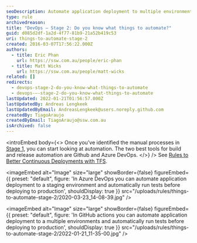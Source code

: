 ```yaml
---
seoDescription: Automate application deployment to multiple environments and run tests before deploying to production with GitHub actions or Azure DevOps.
type: rule
archivedreason:
title: "DevOps – Stage 2: Do you know what things to automate?"
guid: d085d2df-1a2d-4f77-81b9-21a52b419c53
uri: things-to-automate-stage-2
created: 2016-03-07T17:56:22.000Z
authors:
  - title: Eric Phan
    url: https://ssw.com.au/people/eric-phan
  - title: Matt Wicks
    url: https://ssw.com.au/people/matt-wicks
related: []
redirects:
  - devops-stage-2-do-you-know-what-things-to-automate
  - devops-–-stage-2-do-you-know-what-things-to-automate
lastUpdated: 2022-01-21T01:56:57.000Z
lastUpdatedBy: Andreas Lengkeek
lastUpdatedByEmail: AndreasLengkeek@users.noreply.github.com
createdBy: TiagoAraujo
createdByEmail: TiagoAraujo@ssw.com.au
isArchived: false
---
```


<introEmbed
  body={<>
Once you’ve identified the manual processes in [Stage 1](/things-to-measure), you can start looking at automation. The two best tools for build and release automation are Github and Azure DevOps.
  </>}
/>
See [Rules to Better Continuous Deployments with TFS](/rules-to-better-continuous-deployment-with-tfs).


<imageEmbed
  alt="Image"
  size="large"
  showBorder={false}
  figureEmbed={{
    preset: "default",
    figure: 'In Azure DevOps you can automate application deployment to a staging environment and automatically run tests before deploying to production',
    shouldDisplay: true
  }}
  src="/uploads/rules/things-to-automate-stage-2/2020-03-23_14-08-39.jpg"
/>


<imageEmbed
  alt="Image"
  size="large"
  showBorder={false}
  figureEmbed={{
    preset: "default",
    figure: 'In GitHub actions you can automate application deployment to a multiple environments and automatically run tests before deploying to production',
    shouldDisplay: true
  }}
  src="/uploads/rules/things-to-automate-stage-2/2022-01-21_11-35-00.jpg"
/>
